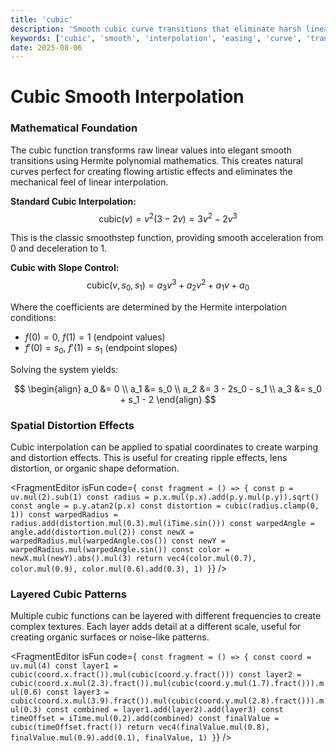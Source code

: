 ```yaml
---
title: 'cubic'
description: 'Smooth cubic curve transitions that eliminate harsh linear edges'
keywords: ['cubic', 'smooth', 'interpolation', 'easing', 'curve', 'transition', 'hermite']
date: 2025-08-06
---
```



# Cubic Smooth Interpolation

### Mathematical Foundation

The cubic function transforms raw linear values into elegant smooth transitions using Hermite polynomial mathematics. This creates natural curves perfect for creating flowing artistic effects and eliminates the mechanical feel of linear interpolation.

**Standard Cubic Interpolation:**
$$\text{cubic}(v) = v^2(3 - 2v) = 3v^2 - 2v^3$$

This is the classic smoothstep function, providing smooth acceleration from 0 and deceleration to 1.

**Cubic with Slope Control:**
$$\text{cubic}(v, s_0, s_1) = a_3v^3 + a_2v^2 + a_1v + a_0$$

Where the coefficients are determined by the Hermite interpolation conditions:

- $f(0) = 0$, $f(1) = 1$ (endpoint values)
- $f'(0) = s_0$, $f'(1) = s_1$ (endpoint slopes)

Solving the system yields:

$$
\begin{align}
a_0 &= 0 \\
a_1 &= s_0 \\
a_2 &= 3 - 2s_0 - s_1 \\
a_3 &= s_0 + s_1 - 2
\end{align}
$$

### Spatial Distortion Effects

Cubic interpolation can be applied to spatial coordinates to create warping and distortion effects. This is useful for creating ripple effects, lens distortion, or organic shape deformation.

<FragmentEditor
        isFun
        code={`
const fragment = () => {
        const p = uv.mul(2).sub(1)
        const radius = p.x.mul(p.x).add(p.y.mul(p.y)).sqrt()
        const angle = p.y.atan2(p.x)
        const distortion = cubic(radius.clamp(0, 1))
        const warpedRadius = radius.add(distortion.mul(0.3).mul(iTime.sin()))
        const warpedAngle = angle.add(distortion.mul(2))
        const newX = warpedRadius.mul(warpedAngle.cos())
        const newY = warpedRadius.mul(warpedAngle.sin())
        const color = newX.mul(newY).abs().mul(3)
        return vec4(color.mul(0.7), color.mul(0.9), color.mul(0.6).add(0.3), 1)
}`}
/>

### Layered Cubic Patterns

Multiple cubic functions can be layered with different frequencies to create complex textures. Each layer adds detail at a different scale, useful for creating organic surfaces or noise-like patterns.

<FragmentEditor
        isFun
        code={`
const fragment = () => {
        const coord = uv.mul(4)
        const layer1 = cubic(coord.x.fract()).mul(cubic(coord.y.fract()))
        const layer2 = cubic(coord.x.mul(2.3).fract()).mul(cubic(coord.y.mul(1.7).fract())).mul(0.6)
        const layer3 = cubic(coord.x.mul(3.9).fract()).mul(cubic(coord.y.mul(2.8).fract())).mul(0.3)
        const combined = layer1.add(layer2).add(layer3)
        const timeOffset = iTime.mul(0.2).add(combined)
        const finalValue = cubic(timeOffset.fract())
        return vec4(finalValue.mul(0.8), finalValue.mul(0.9).add(0.1), finalValue, 1)
}`}
/>
